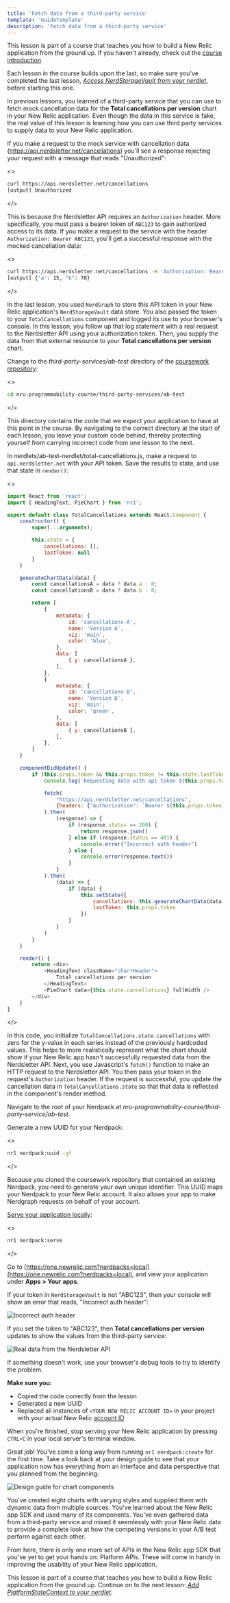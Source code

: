```yaml
---
title: 'Fetch data from a third-party service'
template: 'GuideTemplate'
description: 'Fetch data from a third-party service'
---
```


<HideWhenEmbedded>

<Callout variant="course">

This lesson is part of a course that teaches you how to build a New Relic application from the ground up. If you haven't already, check out the [course introduction](/ab-test).

Each lesson in the course builds upon the last, so make sure you've completed the last lesson, [_Access NerdStorageVault from your nerdlet_](/build-apps/ab-test/nerdstoragevault), before starting this one.

</Callout>

</HideWhenEmbedded>

In previous lessons, you learned of a third-party service that you can use to fetch mock cancellation data for the **Total cancellations per version** chart in your New Relic application. Even though the data in this service is fake, the real value of this lesson is learning how you can use third party services to supply data to your New Relic application.

If you make a request to the mock service with cancellation data (https://api.nerdsletter.net/cancellations) you'll see a response rejecting your request with a message that reads "Unauthorized":

<>

```sh
curl https://api.nerdsletter.net/cancellations
[output] Unauthorized
```
</>

This is because the Nerdsletter API requires an `Authorization` header. More specifically, you must pass a bearer token of `ABC123` to gain authorized access to its data. If you make a request to the service with the header `Authorization: Bearer ABC123`, you'll get a successful response with the mocked cancellation data:

<>

```sh
curl https://api.nerdsletter.net/cancellations -H 'Authorization: Bearer ABC123'
[output] {"a": 15, "b": 78}
```
</>

In the last lesson, you used `NerdGraph` to store this API token in your New Relic application's `NerdStorageVault` data store. You also passed the token to your `TotalCancellations` component and logged its use to your browser's console. In this lesson, you follow up that log statement with a real request to the Nerdsletter API using your authorization token. Then, you supply the data from that external resource to your **Total cancellations per version** chart.

<Steps>

<Step>

Change to the _third-party-services/ab-test_ directory of the [coursework repository](https://github.com/newrelic-experimental/nru-programmability-course):

<>

```sh
cd nru-programmability-course/third-party-services/ab-test
```
</>

This directory contains the code that we expect your application to have at this point in the course. By navigating to the correct directory at the start of each lesson, you leave your custom code behind, thereby protecting yourself from carrying incorrect code from one lesson to the next.

</Step>

<Step>

In nerdlets/ab-test-nerdlet/total-cancellations.js, make a request to `api.nerdsletter.net` with your API token. Save the results to state, and use that state in `render()`:

<>

```js fileName=nerdlets/ab-test-nerdlet/total-cancellations.js lineHighlight=9,14-42,46-70,79
import React from 'react';
import { HeadingText, PieChart } from 'nr1';

export default class TotalCancellations extends React.Component {
    constructor() {
        super(...arguments);

        this.state = {
            cancellations: [],
            lastToken: null
        }
    }

    generateChartData(data) {
        const cancellationsA = data ? data.a : 0;
        const cancellationsB = data ? data.b : 0;

        return [
            {
                metadata: {
                    id: 'cancellations-A',
                    name: 'Version A',
                    viz: 'main',
                    color: 'blue',
                },
                data: [
                    { y: cancellationsA },
                ],
            },
            {
                metadata: {
                    id: 'cancellations-B',
                    name: 'Version B',
                    viz: 'main',
                    color: 'green',
                },
                data: [
                    { y: cancellationsB },
                ],
            },
        ]
    }

    componentDidUpdate() {
        if (this.props.token && this.props.token != this.state.lastToken) {
            console.log(`Requesting data with api token ${this.props.token}`)

            fetch(
                "https://api.nerdsletter.net/cancellations",
                {headers: {"Authorization": `Bearer ${this.props.token}`}}
            ).then(
                (response) => {
                    if (response.status == 200) {
                        return response.json()
                    } else if (response.status == 401) {
                        console.error("Incorrect auth header")
                    } else {
                        console.error(response.text())
                    }
                }
            ).then(
                (data) => {
                    if (data) {
                        this.setState({
                            cancellations: this.generateChartData(data),
                            lastToken: this.props.token
                        })
                    }
                }
            )
        }
    }

    render() {
        return <div>
            <HeadingText className="chartHeader">
                Total cancellations per version
            </HeadingText>
            <PieChart data={this.state.cancellations} fullWidth />
        </div>
    }
}
```
</>

In this code, you initialize `TotalCancellations.state.cancellations` with zero for the y-value in each series instead of the previously hardcoded values. This helps to more realistically represent what the chart should show if your New Relic app hasn't successfully requested data from the Nerdsletter API. Next, you use Javascript's `fetch()` function to make an HTTP request to the Nerdsletter API. You then pass your token in the request's `Authorization` header. If the request is successful, you update the cancellation data in `TotalCancellations.state` so that that data is reflected in the component's render method.

</Step>

<Step>

Navigate to the root of your Nerdpack at _nru-programmability-course/third-party-service/ab-test_.

</Step>

<Step>

Generate a new UUID for your Nerdpack:

<>

```sh
nr1 nerdpack:uuid -gf
```
</>

Because you cloned the coursework repository that contained an existing Nerdpack, you need to generate your own unique identifier. This UUID maps your Nerdpack to your New Relic account. It also allows your app to make Nerdgraph requests on behalf of your account.

</Step>

<Step>

[Serve your application locally](/build-apps/publish-deploy/serve):

<>

```sh
nr1 nerdpack:serve
```
</>

</Step>

<Step>

Go to [https://one.newrelic.com?nerdpacks=local](https://one.newrelic.com?nerdpacks=local), and view your application under **Apps > Your apps**.

If your token in `NerdStorageVault` is not "ABC123", then your console will show an error that reads, "Incorrect auth header":

![Incorrect auth header](../../../images/ab-test/incorrect-auth-header.png)

If you set the token to "ABC123", then **Total cancellations per version** updates to show the values from the third-party service:

![Real data from the Nerdsletter API](../../../images/ab-test/nerdsletter-success.png)

<Callout variant="tip">

If something doesn't work, use your browser's debug tools to try to identify the problem.

**Make sure you:**

- Copied the code correctly from the lesson
- Generated a new UUID
- Replaced all instances of `<YOUR NEW RELIC ACCOUNT ID>` in your project with your actual New Relic [account ID](https://docs.newrelic.com/docs/accounts/accounts-billing/account-setup/account-id)

</Callout>

When you're finished, stop serving your New Relic application by pressing `CTRL+C` in your local server's terminal window.

</Step>

</Steps>

Great job! You've come a long way from running `nr1 nerdpack:create` for the first time. Take a look back at your design guide to see that your application now has everything from an interface and data perspective that you planned from the beginning:

![Design guide for chart components](../../../images/ab-test/charts-design-guide.png)

You've created eight charts with varying styles and supplied them with dynamic data from multiple sources. You've learned about the New Relic app SDK and used many of its components. You've even gathered data from a third-party service and mixed it seemlessly with your New Relic data to provide a complete look at how the competing versions in your A/B test perform against each other.

From here, there is only one more set of APIs in the New Relic app SDK that you've yet to get your hands on: Platform APIs. These will come in handy in improving the usability of your New Relic application.

<HideWhenEmbedded>

<Callout variant="course">

This lesson is part of a course that teaches you how to build a New Relic application from the ground up. Continue on to the next lesson: [_Add PlatformStateContext to your nerdlet_](/build-apps/ab-test/platform-state-context).

</Callout>

</HideWhenEmbedded>

